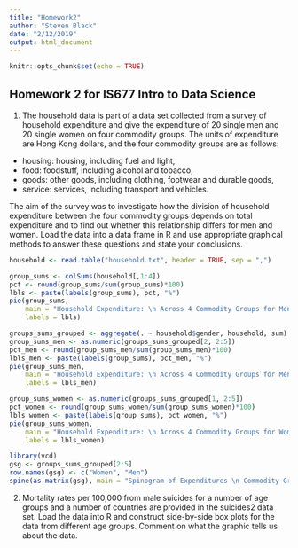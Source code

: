 ```yaml
---
title: "Homework2"
author: "Steven Black"
date: "2/12/2019"
output: html_document
---
```


```r
knitr::opts_chunk$set(echo = TRUE)
```

## Homework 2 for IS677 Intro to Data Science


1. The household data is part of a data set collected from a survey of household
expenditure and give the expenditure of 20 single men and 20 single women on four
commodity groups. The units of expenditure are Hong Kong dollars, and the four
commodity groups are as follows:
- housing: housing, including fuel and light,
- food: foodstuff, including alcohol and tobacco,
- goods: other goods, including clothing, footwear and durable goods,
- service: services, including transport and vehicles.

The aim of the survey was to investigate how the division of household expenditure
between the four commodity groups depends on total expenditure and to find out
whether this relationship differs for men and women. Load the data into a data frame
in R and use appropriate graphical methods to answer these questions and state
your conclusions.

```r
household <- read.table("household.txt", header = TRUE, sep = ",")
```

```r
group_sums <- colSums(household[,1:4])
pct <- round(group_sums/sum(group_sums)*100)
lbls <- paste(labels(group_sums), pct, "%")
pie(group_sums,
    main = "Household Expenditure: \n Across 4 Commodity Groups for Men & Women",
    labels = lbls)
```

```r
groups_sums_grouped <- aggregate(. ~ household$gender, household, sum)
group_sums_men <- as.numeric(groups_sums_grouped[2, 2:5])
pct_men <- round(group_sums_men/sum(group_sums_men)*100)
lbls_men <- paste(labels(group_sums), pct_men, "%")
pie(group_sums_men,
    main = "Household Expenditure: \n Across 4 Commodity Groups for Men",
    labels = lbls_men)

```

```r
group_sums_women <- as.numeric(groups_sums_grouped[1, 2:5])
pct_women <- round(group_sums_women/sum(group_sums_women)*100)
lbls_women <- paste(labels(group_sums), pct_women, "%")
pie(group_sums_women,
    main = "Household Expenditure: \n Across 4 Commodity Groups for Women",
    labels = lbls_women)

```

```r
library(vcd)
gsg <- groups_sums_grouped[2:5]
row.names(gsg) <- c("Women", "Men")
spine(as.matrix(gsg), main = "Spinogram of Expenditures \n Commodity Group Spending between Women and Men")
```


2. Mortality rates per 100,000 from male suicides for a number of age groups and a
number of countries are provided in the suicides2 data set. Load the data into R
and construct side-by-side box plots for the data from different age groups.
Comment on what the graphic tells us about the data.


